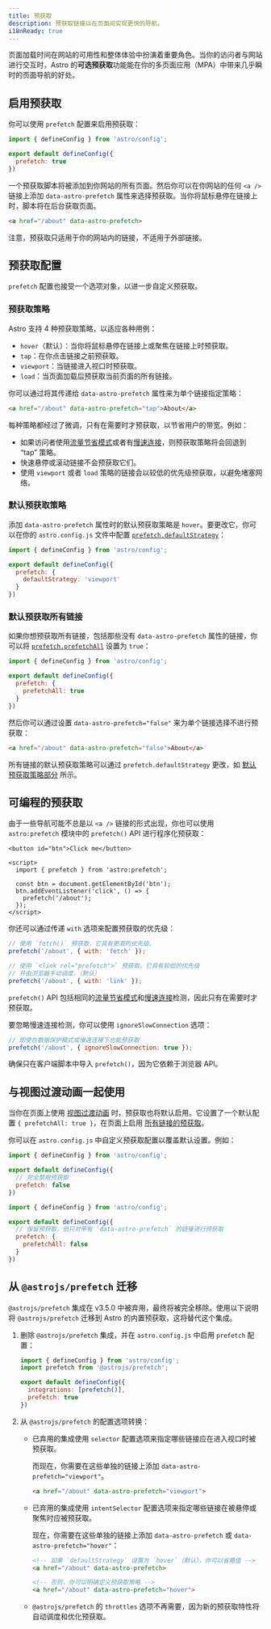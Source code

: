```yaml
---
title: 预获取
description: 预获取链接以在页面间实现更快的导航。
i18nReady: true
---
```


页面加载时间在网站的可用性和整体体验中扮演着重要角色。当你的访问者与网站进行交互时，Astro 的**可选预获取**功能能在你的多页面应用（MPA）中带来几乎瞬时的页面导航的好处。

## 启用预获取

你可以使用 `prefetch` 配置来启用预获取：

```js title="astro.config.js" ins={4}
import { defineConfig } from 'astro/config';

export default defineConfig({
  prefetch: true
})
```

一个预获取脚本将被添加到你网站的所有页面。然后你可以在你网站的任何 `<a />` 链接上添加 `data-astro-prefetch` 属性来选择预获取。当你将鼠标悬停在链接上时，脚本将在后台获取页面。

```html
<a href="/about" data-astro-prefetch>
```

注意，预获取只适用于你的网站内的链接，不适用于外部链接。

## 预获取配置

`prefetch` 配置也接受一个选项对象，以进一步自定义预获取。

### 预获取策略

Astro 支持 4 种预获取策略，以适应各种用例：

- `hover`（默认）：当你将鼠标悬停在链接上或聚焦在链接上时预获取。
- `tap`：在你点击链接之前预获取。
- `viewport`：当链接进入视口时预获取。
- `load`：当页面加载后预获取当前页面的所有链接。

你可以通过将其传递给 `data-astro-prefetch` 属性来为单个链接指定策略：

```html
<a href="/about" data-astro-prefetch="tap">About</a>
```

每种策略都经过了微调，只有在需要时才预获取，以节省用户的带宽。例如：

- 如果访问者使用[流量节省模式](https://developer.mozilla.org/zh-CN/docs/Web/API/NetworkInformation/saveData)或者有[慢速连接](https://developer.mozilla.org/en-US/docs/Web/API/NetworkInformation/effectiveType)，则预获取策略将会回退到 “tap” 策略。
- 快速悬停或滚动链接不会预获取它们。
- 使用 `viewport` 或者 `load` 策略的链接会以较低的优先级预获取，以避免堵塞网络。

### 默认预获取策略

添加 `data-astro-prefetch` 属性时的默认预获取策略是 `hover`。要更改它，你可以在你的 `astro.config.js` 文件中配置 [`prefetch.defaultStrategy`](/zh-cn/reference/configuration-reference/#prefetchdefaultstrategy)：

```js title="astro.config.js" ins={4-6}
import { defineConfig } from 'astro/config';

export default defineConfig({
  prefetch: {
    defaultStrategy: 'viewport'
  }
})
```

### 默认预获取所有链接

如果你想预获取所有链接，包括那些没有 `data-astro-prefetch` 属性的链接，你可以将 [`prefetch.prefetchAll`](/zh-cn/reference/configuration-reference/#prefetchprefetchall) 设置为 `true`：

```js title="astro.config.js" ins={4-6}
import { defineConfig } from 'astro/config';

export default defineConfig({
  prefetch: {
    prefetchAll: true
  }
})
```

然后你可以通过设置 `data-astro-prefetch="false"` 来为单个链接选择不进行预获取：

```html
<a href="/about" data-astro-prefetch="false">About</a>
```

所有链接的默认预获取策略可以通过 `prefetch.defaultStrategy` 更改，如 [默认预获取策略部分](#默认预获取策略) 所示。

## 可编程的预获取

由于一些导航可能不总是以 `<a />` 链接的形式出现，你也可以使用 `astro:prefetch` 模块中的 `prefetch()` API 进行程序化预获取：

```astro
<button id="btn">Click me</button>

<script>
  import { prefetch } from 'astro:prefetch';

  const btn = document.getElementById('btn');
  btn.addEventListener('click', () => {
    prefetch('/about');
  });
</script>
```

你还可以通过传递 `with` 选项来配置预获取的优先级：

```js
// 使用 `fetch()` 预获取，它具有更高的优先级。
prefetch('/about', { with: 'fetch' });

// 使用 `<link rel="prefetch">` 预获取，它具有较低的优先级
// 并由浏览器手动调度。（默认）
prefetch('/about', { with: 'link' });
```

`prefetch()` API 包括相同的[流量节省模式](https://developer.mozilla.org/zh-CN/docs/Web/API/NetworkInformation/saveData)和[慢速连接](https://developer.mozilla.org/en-US/docs/Web/API/NetworkInformation/effectiveType)检测，因此只有在需要时才预获取。

要忽略慢速连接检测，你可以使用 `ignoreSlowConnection` 选项：

```js
// 即使在数据保护模式或慢速连接下也能预获取
prefetch('/about', { ignoreSlowConnection: true });
```

确保只在客户端脚本中导入 `prefetch()`，因为它依赖于浏览器 API。

## 与视图过渡动画一起使用

当你在页面上使用 [视图过渡动画](/zh-cn/guides/view-transitions/) 时，预获取也将默认启用。它设置了一个默认配置 `{ prefetchAll: true }`，在页面上启用 [所有链接的预获取](#默认预获取所有链接)。

你可以在 `astro.config.js` 中自定义预获取配置以覆盖默认设置。例如：
  
```js title="astro.config.js"
import { defineConfig } from 'astro/config';

export default defineConfig({
  // 完全禁用预获取
  prefetch: false
})
```

```js title="astro.config.js"
import { defineConfig } from 'astro/config';

export default defineConfig({
  // 保留预获取，但只对带有 `data-astro-prefetch` 的链接进行预获取
  prefetch: {
    prefetchAll: false
  }
})
```

## 从 `@astrojs/prefetch` 迁移

`@astrojs/prefetch` 集成在 v3.5.0 中被弃用，最终将被完全移除。使用以下说明将 `@astrojs/prefetch` 迁移到 Astro 的内置预获取，这将替代这个集成。

1. 删除 `@astrojs/prefetch` 集成，并在 `astro.config.js` 中启用 `prefetch` 配置：

    ```js title="astro.config.js" ins={6} del={2,5}
    import { defineConfig } from 'astro/config';
    import prefetch from '@astrojs/prefetch';

    export default defineConfig({
      integrations: [prefetch()],
      prefetch: true
    })
    ```

2. 从 `@astrojs/prefetch` 的配置选项转换：

    - 已弃用的集成使用 `selector` 配置选项来指定哪些链接应在进入视口时被预获取。
    
      而现在，你需要在这些单独的链接上添加 `data-astro-prefetch="viewport"`。

      ```html
      <a href="/about" data-astro-prefetch="viewport">
      ```

    - 已弃用的集成使用 `intentSelector` 配置选项来指定哪些链接在被悬停或聚焦时应被预获取。
    
      现在，你需要在这些单独的链接上添加 `data-astro-prefetch` 或 `data-astro-prefetch="hover"`：

      ```html
      <!-- 如果 `defaultStrategy` 设置为 `hover`（默认），你可以省略值 -->
      <a href="/about" data-astro-prefetch>

      <!-- 否则，你可以明确定义预获取策略 -->
      <a href="/about" data-astro-prefetch="hover">
      ```

    - `@astrojs/prefetch` 的 `throttles` 选项不再需要，因为新的预获取特性将自动调度和优化预获取。
